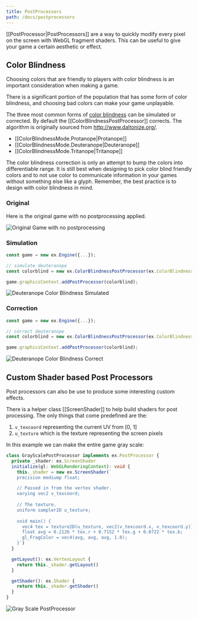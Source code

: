 ```yaml
---
title: PostProcessors
path: /docs/postprocessors
---
```


[[PostProcessor|PostProcessors]] are a way to quickly modify every pixel on the screen with WebGL fragment shaders. This can be useful to give your game a certain aesthetic or effect.

## Color Blindness

Choosing colors that are friendly to players with color blindness is an important consideration when making a game.

There is a significant portion of the population that has some form of color blindness,
and choosing bad colors can make your game unplayable.

The three most common forms of [color blindness](https://en.wikipedia.org/wiki/Color_blindness) can be simulated or corrected. By default the [[ColorBlindnessPostProcessor]] corrects. The algorithm is originally sourced from http://www.daltonize.org/.

- [[ColorBlindnessMode.Protanope|Protanope]]
- [[ColorBlindnessMode.Deuteranope|Deuteranope]]
- [[ColorBlindnessMode.Tritanope|Tritanope]]

<Note>

The color blindness correction is only an attempt to bump the colors into differentiable range. It is still best when designing to pick color blind friendly colors and to not use color to communicate information in your games without something else like a glyph. Remember, the best practice is to design with color blindness in mind.

</Note>

### Original

Here is the original game with no postprocessing applied.

![Original Game with no postprocessing](postprocessors/original.png)

### Simulation

```typescript
const game = new ex.Engine({...});

// simulate deuteranope
const colorblind = new ex.ColorBlindnessPostProcessor(ex.ColorBlindnessMode.Deuteranope, true);

game.graphicsContext.addPostProcessor(colorblind);

```

![Deuteranope Color Blindness Simulated](postprocessors/simulate.png)

### Correction

```typescript
const game = new ex.Engine({...});

// correct deuteranope
const colorblind = new ex.ColorBlindnessPostProcessor(ex.ColorBlindnessMode.Deuteranope);

game.graphicsContext.addPostProcessor(colorblind);

```

![Deuteranope Color Blindness Correct](postprocessors/correct.png)

## Custom Shader based Post Processors

Post processors can also be use to produce some interesting custom effects.

There is a helper class [[ScreenShader]] to help build shaders for post processing. The only things that come predefined are the:

1.  `v_texcoord` representing the current UV from [0, 1]
2.  `u_texture` which is the texture representing the screen pixels

In this example we can make the entire game gray scale:

```typescript
class GrayScalePostProcessor implements ex.PostProcessor {
  private _shader: ex.ScreenShader
  initialize(gl: WebGLRenderingContext): void {
    this._shader = new ex.ScreenShader(`
    precision mediump float;

    // Passed in from the vertex shader.
    varying vec2 v_texcoord;
    
    // The texture.
    uniform sampler2D u_texture;
    
    void main() {
      vec4 tex = texture2D(u_texture, vec2(v_texcoord.x, v_texcoord.y));
      float avg = 0.2126 * tex.r + 0.7152 * tex.g + 0.0722 * tex.b;
      gl_FragColor = vec4(avg, avg, avg, 1.0);
    }`)
  }

  getLayout(): ex.VertexLayout {
    return this._shader.getLayout()
  }

  getShader(): ex.Shader {
    return this._shader.getShader()
  }
}
```

![Gray Scale PostProcessor](postprocessors/grayscale.png)
